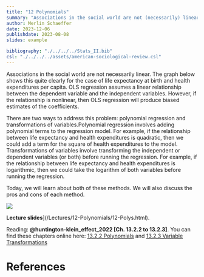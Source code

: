 ```yaml
---
title: "12 Polynomials"
summary: "Associations in the social world are not (necessarily) linear. Today you learn two ways to do so: polynomial regression and transformations of variables before running a regression."
author: Merlin Schaeffer
date: 2023-12-06
publishdate: 2023-08-08
slides: example

bibliography: "./../../../Stats_II.bib"
csl: "./../../../assets/american-sociological-review.csl"
---
```


Associations in the social world are not necessarily linear. The graph below shows this quite clearly for the case of life expectancy at birth and health expenditures per capita. OLS regression assumes a linear relationship between the dependent variable and the independent variables. However, if the relationship is nonlinear, then OLS regression will produce biased estimates of the coefficients.

There are two ways to address this problem: polynomial regression and transformations of variables.Polynomial regression involves adding polynomial terms to the regression model. For example, if the relationship between life expectancy and health expenditures is quadratic, then we could add a term for the square of health expenditures to the model. Transformations of variables involve transforming the independent or dependent variables (or both) before running the regression. For example, if the relationship between life expectancy and health expenditures is logarithmic, then we could take the logarithm of both variables before running the regression.

Today, we will learn about both of these methods. We will also discuss the pros and cons of each method.

![](/Lectures/12-Polynomials/12-Polys_files/figure-html/LifeExp4-1.png)

**Lecture slides**](/Lectures/12-Polynomials/12-Polys.html).

Reading: **@huntington-klein_effect_2022[Ch. 13.2.2 to 13.2.3]**. You can find these chapters online here:  [13.2.2 Polynomials](https://theeffectbook.net/ch-StatisticalAdjustment.html#polynomials) and [13.2.3 Variable Transformations](https://theeffectbook.net/ch-StatisticalAdjustment.html#variable-transformations)

# References
